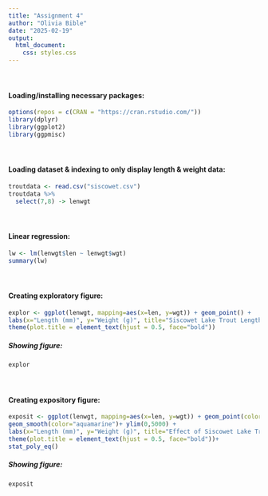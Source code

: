 ```yaml
---
title: "Assignment 4"
author: "Olivia Bible"
date: "2025-02-19"
output: 
  html_document:
    css: styles.css
---
```


#### <br><br>Loading/installing necessary packages:

```r
options(repos = c(CRAN = "https://cran.rstudio.com/"))
library(dplyr)
library(ggplot2)
library(ggpmisc)
```


#### <br><br>Loading dataset & indexing to only display length & weight data:

```r
troutdata <- read.csv("siscowet.csv")
troutdata %>%
  select(7,8) -> lenwgt
```



#### <br><br>Linear regression:

```r
lw <- lm(lenwgt$len ~ lenwgt$wgt)
summary(lw)
```



#### <br><br>Creating exploratory figure:

```r
explor <- ggplot(lenwgt, mapping=aes(x=len, y=wgt)) + geom_point() +
labs(x="Length (mm)", y="Weight (g)", title="Siscowet Lake Trout Length vs. Weight")+
theme(plot.title = element_text(hjust = 0.5, face="bold"))
```

##### Showing figure:

```r
explor
```




#### <br><br>Creating expository figure:

```r
exposit <- ggplot(lenwgt, mapping=aes(x=len, y=wgt)) + geom_point(color="purple") +
geom_smooth(color="aquamarine")+ ylim(0,5000) +
labs(x="Length (mm)", y="Weight (g)", title="Effect of Siscowet Lake Trout Length on Weight")+
theme(plot.title = element_text(hjust = 0.5, face="bold"))+
stat_poly_eq()
```

##### Showing figure:

```r
exposit
```

